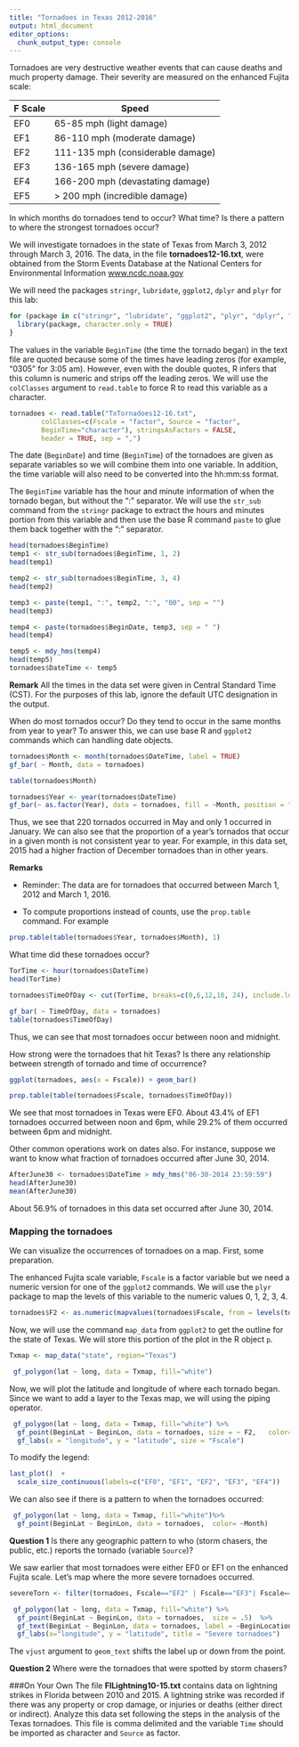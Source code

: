 ---
title: "Tornadoes in Texas 2012-2016"
output: html_document
editor_options: 
  chunk_output_type: console
---
Tornadoes are very destructive weather events that can cause deaths and much property damage. Their severity are measured on the enhanced Fujita scale:

F Scale | Speed 
--------|-------------------
EF0     | 65-85 mph (light damage)
EF1     | 86-110 mph (moderate damage)
EF2     | 111-135 mph (considerable damage)
EF3     | 136-165 mph (severe damage)
EF4     | 166-200 mph (devastating damage)
EF5     | > 200 mph (incredible damage)


In which months do tornadoes tend to occur? What time? Is there a pattern to where the strongest tornadoes occur?


We will investigate tornadoes in the state of Texas from March 3, 2012 through March 3, 2016. The data, in the file **tornadoes12-16.txt**, were obtained from the Storm Events Database at the National Centers for Environmental Information [www.ncdc.noaa.gov](www.ncdc.noaa.gov)


We will need the packages `stringr`, `lubridate`, `ggplot2`, `dplyr` and `plyr` for this lab:


```{r, message = FALSE}
for (package in c("stringr", "lubridate", "ggplot2", "plyr", "dplyr", "ggformula")){
  library(package, character.only = TRUE)
}

```


The values in the variable `BeginTime` (the time the tornado began) in the text  file are quoted because some of the times have leading zeros (for example, "0305" for 3:05 am). However, even with the double quotes, R infers that this column is numeric and strips off the leading zeros. We will use the `colClasses` argument to `read.table` to force R to read this variable as a character.


```{r}
tornadoes <- read.table("TxTornadoes12-16.txt",   
        colClasses=c(Fscale = "factor", Source = "factor", 
        BeginTime="character"), stringsAsFactors = FALSE, 
        header = TRUE, sep = ",")
```


The date (`BeginDate`) and time (`BeginTime`) of the tornadoes are given as separate variables so we will combine them into one variable. In addition, the time variable will also need to be converted into the hh:mm:ss format.


The `BeginTime` variable has the hour and minute information of when the tornado began, but without the ":" separator. We will use the `str_sub` command from the `stringr` package to extract the hours and minutes portion from this variable and then use the base R command `paste` to glue them back together with the ":" separator.


```{r}
head(tornadoes$BeginTime)
temp1 <- str_sub(tornadoes$BeginTime, 1, 2)  
head(temp1)

temp2 <- str_sub(tornadoes$BeginTime, 3, 4)  
head(temp2)

temp3 <- paste(temp1, ":", temp2, ":", "00", sep = "")
head(temp3)

temp4 <- paste(tornadoes$BeginDate, temp3, sep = " ")
head(temp4)

temp5 <- mdy_hms(temp4)
head(temp5)
tornadoes$DateTime <- temp5
```

**Remark** All the times in the data set were given in Central Standard Time (CST). For the purposes of this lab, ignore the default UTC designation in the output.


When do most tornados occur? Do they tend to occur in the same months from year to year? To answer this, we can use base R and `ggplot2` commands which can handling date objects.


```{r}

tornadoes$Month <- month(tornadoes$DateTime, label = TRUE)
gf_bar( ~ Month, data = tornadoes)

table(tornadoes$Month)

tornadoes$Year <- year(tornadoes$DateTime)
gf_bar(~ as.factor(Year), data = tornadoes, fill = ~Month, position = "fill")

```

Thus, we see that 220 tornados occurred in May and only 1 occurred in January. We can also see that the proportion of a year's tornados that occur in a given month is not consistent year to year. For example, in this data set, 2015 had a higher fraction of December tornadoes than in other years. 


**Remarks** 

* Reminder: The data are for tornadoes that occurred between March 1, 2012 and March 1, 2016.

* To compute proportions instead of counts, use the `prop.table` command. For example

```{r}
prop.table(table(tornadoes$Year, tornadoes$Month), 1)
```

What time did these tornadoes occur? 


```{r}
TorTime <- hour(tornadoes$DateTime)
head(TorTime)

tornadoes$TimeOfDay <- cut(TorTime, breaks=c(0,6,12,18, 24), include.lowest = TRUE)

gf_bar( ~ TimeOfDay, data = tornadoes)
table(tornadoes$TimeOfDay)
```


Thus, we can see that most tornadoes occur between noon and midnight. 


How strong were the tornadoes that hit Texas? Is there any relationship between strength of tornado and time of occurrence?


```{r}
ggplot(tornadoes, aes(x = Fscale)) + geom_bar()

prop.table(table(tornadoes$Fscale, tornadoes$TimeOfDay))
```

We see that most tornadoes in Texas were EF0.
About 43.4% of EF1 tornadoes occurred between noon and 6pm, while 29.2% of them occurred between 6pm and midnight. 


Other common operations work on dates also. For instance, suppose we want to know what fraction of tornadoes occurred after June 30, 2014. 


```{r}
AfterJune30 <- tornadoes$DateTime > mdy_hms("06-30-2014 23:59:59")
head(AfterJune30)
mean(AfterJune30)
```

About 56.9% of tornadoes in this data set occurred after June 30, 2014.



### Mapping the tornadoes

We can visualize the occurrences of tornadoes on a map. First, some preparation.


The enhanced Fujita scale variable, `Fscale` is a factor variable but we need a numeric version for one of the `ggplot2` commands. We will use the `plyr` package to map the levels of this variable to the numeric values 0, 1, 2, 3, 4.


```{r}
tornadoes$F2 <- as.numeric(mapvalues(tornadoes$Fscale, from = levels(tornadoes$Fscale), to = 0:4))
```


Now, we will use the command `map_data` from `ggplot2` to get the outline for the state of Texas. We will store this portion of the plot in the R object `p`.


```{r}
Txmap <- map_data("state", region="Texas")

 gf_polygon(lat ~ long, data = Txmap, fill="white")

```


Now, we will plot the latitude and longitude of where each tornado began. Since we want to add a layer to the Texas map, we will using the piping operator.


```{r}
 gf_polygon(lat ~ long, data = Txmap, fill="white") %>%
  gf_point(BeginLat ~ BeginLon, data = tornadoes, size = ~ F2,   color=~Fscale) %>%
  gf_labs(x = "longitude", y = "latitude", size = "Fscale")
```

To modify the legend:

```{r}
last_plot()  +
  scale_size_continuous(labels=c("EF0", "EF1", "EF2", "EF3", "EF4"))

```

We can also see if there is a pattern to when the tornadoes occurred:

```{r}
 gf_polygon(lat ~ long, data = Txmap, fill="white")%>% 
  gf_point(BeginLat ~ BeginLon, data = tornadoes,  color= ~Month)

```


**Question 1** Is there any geographic pattern to who (storm chasers, the public, etc.) reports the tornado (variable `Source`)?


We saw earlier that most tornadoes were either EF0 or EF1 on the enhanced Fujita scale. Let's map where the more severe tornadoes occurred.


```{r}
severeTorn <- filter(tornadoes, Fscale=="EF2" | Fscale=="EF3"| Fscale=="EF4")   

 gf_polygon(lat ~ long, data = Txmap, fill="white") %>% 
  gf_point(BeginLat ~ BeginLon, data = tornadoes,  size = .5)  %>%
  gf_text(BeginLat ~ BeginLon, data = tornadoes, label = ~BeginLocation, size = 1.5, vjust = 1)  %>%
  gf_labs(x="longitude", y = "latitude", title = "Severe tornadoes")
```


The `vjust` argument to `geom_text` shifts the label up or down from the point.


**Question 2** Where were the tornadoes that were spotted by storm chasers?


###On Your Own
The file **FlLightning10-15.txt** contains data on lightning strikes in Florida between 2010 and 2015. A lightning strike was recorded if there was any property or crop damage, or injuries or deaths (either direct or indirect). Analyze this data set following the steps in the analysis of the Texas tornadoes. This file is comma delimited and the variable `Time` should be imported as character and `Source` as factor.

